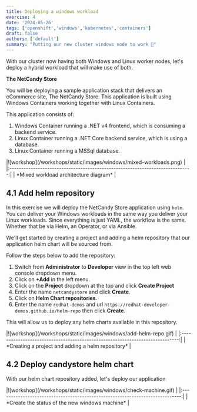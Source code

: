 ```yaml
---
title: Deploying a windows workload
exercise: 4
date: '2024-05-26'
tags: ['openshift','windows','kubernetes','containers']
draft: false
authors: ['default']
summary: "Putting our new cluster windows node to work 🚀"
---
```



With our cluster now having both Windows and Linux worker nodes, let's deploy a hybrid workload that will make use of both.

**The NetCandy Store**

You will be deploying a sample application stack that delivers an eCommerce site, The NetCandy Store. This application is built using Windows Containers working together with Linux Containers.

This application consists of:

1. Windows Container running a .NET v4 frontend, which is consuming a backend service.
2. Linux Container running a .NET Core backend service, which is using a database.
3. Linux Container running a MSSql database.

<Zoom>
|![workshop](/workshops/static/images/windows/mixed-workloads.png)              | 
|:-----------------------------------------------------------------------------:|
| *Mixed workload architecture diagram*                                         |
</Zoom>


## 4.1 Add helm repository

In this exercise we will deploy the NetCandy Store application using `helm`. You can deliver your Windows workloads in the same way you deliver your Linux workloads. Since everything is just YAML, the workflow is the same. Whether that be via Helm, an Operator, or via Ansible.

We'll get started by creating a project and adding a helm repository that our application helm chart will be sourced from.

Follow the steps below to add the repository:

1. Switch from **Administrator** to **Developer** view in the top left web console dropdown menu.
2. Click on **+Add** in the left menu.
3. Click on the **Project** dropdown at the top and click **Create Project**
4. Enter the name `netcandystore` and click **Create**.
5. Click on **Helm Chart repositories**.
6. Enter the name `redhat-demos` and url `https://redhat-developer-demos.github.io/helm-repo` then click **Create**.

This will allow us to deploy any helm charts available in this repository.

<Zoom>
|![workshop](/workshops/static/images/windows/add-helm-repo.gif)                | 
|:-----------------------------------------------------------------------------:|
| *Creating a project and adding a helm repository*                             |
</Zoom>


## 4.2 Deploy candystore helm chart

With our helm chart repository added, let's deploy our application

<Zoom>
|![workshop](/workshops/static/images/windows/check-machine.gif)                | 
|:-----------------------------------------------------------------------------:|
| *Create the status of the new windows machine*                                |
</Zoom>

